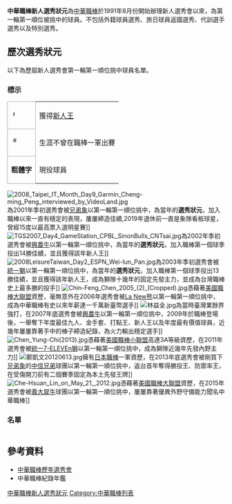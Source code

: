 '''中華職棒新人選秀狀元'''為[[中華職棒|中華職棒]]於1991年8月份開始辦理新人選秀會以來，為第一輪第一順位被挑中的球員。不包括外籍球員選秀、旅日球員返國選秀、代訓選手選秀以及特別選秀。


== 歷次選秀狀元 ==
以下為歷屆新人選秀會第一輪第一順位挑中球員名單。

=== 標示 ===
{| class="wikitable" border="1"
|-
|bgcolor="#ddcef2" style="border:solid 1px #AAAAAA"|  <sup>៛</sup> 
| 獲得[[中華職棒新人王|新人王]] 
|-
|bgcolor="#CFECEC" style="border:solid 1px #AAAAAA"|  <sup>#</sup> 
| 生涯不曾在職棒一軍出賽
|-
| style="border:solid 1px #AAAAAA"| '''粗體字'''
| 現役球員
|}

[[File:2008_Taipei_IT_Month_Day9_Garmin_Cheng-ming_Peng_interviewed_by_VideoLand.jpg|thumb]]為2001年季初選秀會被[[兄弟象|兄弟象]]以第一輪第一順位挑中，為當年的'''選秀狀元'''，加入職棒以來一直有穩定的表現，屢屢締造佳績,2019年退休前一直是象隊看板球星，曾經15度以最高票入選明星賽]]
[[File:TGS2007_Day4_GameStation_CPBL_SinonBulls_CNTsai.jpg|thumb]]為2002年季初選秀會被[[興農牛|興農牛]]以第一輪第一順位挑中，為當年的'''選秀狀元'''，加入職棒第一個球季投出14勝佳績，並且獲得該年新人王]]
[[File:2008LeisureTaiwan_Day2_ESPN_Wei-lun_Pan.jpg|thumb]]為2003年季初選秀會被[[統一獅|統一獅]]以第一輪第一順位挑中，為當年的'''選秀狀元'''，加入職棒第一個球季投出13勝佳績，並且獲得該年新人王，成為獅隊十幾年的固定先發主力，並成為台灣職棒史上最多勝的投手]]
[[File:Chin-Feng_Chen_2005_(2)_(Cropped).jpg|thumb]]憑藉著[[美國職棒大聯盟|美國職棒大聯盟]]資歷，毫無意外在2006年選秀會被[[La_New熊|La New熊]]以第一輪第一順位挑中，成為中華職棒有史以來年薪達一千萬新臺幣選手]]
[[File:林益全.jpg|thumb]]為當時臺灣業餘界強打，在2007年底選秀會被[[興農牛|興農牛]]以第一輪第一順位挑中，2009年於職棒登場後，一舉奪下年度最佳九人、金手套、打點王、新人王以及年度最有價值球員，近幾年屢屢靠著手中的棒子締造紀錄，為火力輸出穩定選手]]
[[File:Chen_Yung-Chi(2013).jpg|thumb]]憑藉著[[美國職棒小聯盟|美國職棒小聯盟]]高達3A等級資歷，在2011年選秀會被[[統一7-ELEVEn獅|統一7-ELEVEn獅]]以第一輪第一順位挑中，成為獅隊近幾年先發內野主力]]
{{multiple image
 | align = right
 | direction = vertical
 | width = 200
 | image1 = Chin-Lung Hu (1465096028) (cropped).jpg
 | image2 = Chin-lung Hu 2011.jpg
| image3 = Chin-Lung Hu with the Cleveland Indians in 2012 spring training (cropped).jpg
 | caption3 = [[胡金龍|胡金龍]]憑藉著[[美國職棒大聯盟|美國職棒大聯盟]]資歷，在2012年底選秀會被剛買下[[興農牛|興農牛]]的[[義大犀牛|義大犀牛]]球團以第一輪第一順位挑中，近幾年創下許多最速安打里程碑紀錄
}}
[[File:鄭凱文20120613.jpg|thumb]]擁有[[日本職棒|日本職棒]]一軍資歷，在2013年底選秀會被剛買下[[兄弟象|兄弟象]]的[[中信兄弟|中信兄弟]]球團以第一輪第一順位挑中，返台首年奪得勝投王、防禦率王，在受傷開刀前有二個賽季固定為本土先發王牌]]
[[File:Che-Hsuan_Lin_on_May_21,_2012.jpg|thumb]]憑藉著[[美國職棒大聯盟|美國職棒大聯盟]]資歷，在2015年選秀會被[[義大犀牛|義大犀牛]]球團以第一輪第一順位挑中，屢屢靠著優異外野守備能力聞名中華職棒]]
{{multiple image
 | align = right
 | direction = vertical
 | width = 200
 | image1 = Wei-Chung Wang (13298554244) (cropped).jpg
 | image2 = Wei-Chung Wang pitching for Brevard County Manatees in 2015 (Cropped).jpg
| image3 = Wei-Chung Wang on May 28, 2019 (Cropped).jpg
 | caption3 = [[王維中|王維中]]憑藉著[[美國職棒大聯盟|美國職棒大聯盟]]資歷，在2020年選秀會被隔年方能在一軍例行賽出賽[[味全龍|味全龍]]球團以第一輪第一順位挑中
}}

=== 名單 ===
{| class="wikitable sortable"
|-
|-bgcolor="#EEEEEE"
! 選秀會日期 !! 球員姓名 !! 挑中球隊 !! 守備位置 !! 原屬球隊 !! 參加選秀前最高層級經歷 !! 職棒一軍初登板 !! 簽約金 !! 備註
|- align=center
| 1991年8月3日
| style="background-color:#CFECEC"|[[陳仁安|陳仁安]]#
| [[兄弟象|兄弟象]]
| [[外野手|外野手]]
| 台灣電力
| 臺灣業餘成棒
| 未登板
| 未簽約
| |因個人因素婉拒與象隊簽約
|- align=center
| 1992年1月8日
| [[呂明賜|呂明賜]]
| [[兄弟象|兄弟象]]
| [[捕手|捕手]]
| [[讀賣巨人|讀賣巨人]]
| 日本職棒一軍
| 1992年3月19日代表[[味全龍|味全龍]]
| |教練合約
| 因選秀會前與龍隊以打擊教練身分簽下合約，未加入象隊
|- align=center
| 1992年12月9日
| [[陳大順|陳大順]]
| [[味全龍|味全龍]]
| [[一壘手|一壘手]]
| [[千葉羅德海洋|千葉羅德海洋]]
| 日本職棒一軍
| 1993年3月9日代表[[味全龍|味全龍]]
| 144萬新台幣
|
|- align=center
| 1993年12月26日
| [[童琮輝|童琮輝]]
| [[三商虎|三商虎]]
| [[一壘手|一壘手]]
| 中國信託
| 臺灣業餘成棒
| 1994年3月16日代表[[三商虎|三商虎]]
| 不詳
| 
|- align=center
| 1994年12月12日
| [[張協進|張協進]]
| [[俊國熊|俊國熊]]
| [[三壘手|三壘手]]
| [[輔仁大學|輔仁大學]]
| 臺灣大專棒球隊
| 1995年3月19日代表[[俊國熊|俊國熊]]
| 不詳
| 
|- align=center
| 1996年2月14日
| [[洪佩臻|洪佩臻]]
| [[味全龍|味全龍]]
| [[投手|投手]]
| [[味全龍|味全龍]]練習生
| 中華職棒練習生
| 1996年3月31日代表[[味全龍|味全龍]]
| 144萬新台幣
| 
|- align=center
| 2000年2月29日
| [[張家浩|張家浩]]
| [[興農牛|興農牛]]
| [[二壘手|二壘手]]
| [[輔仁大學|輔仁大學]]
| 臺灣大專棒球隊
| 2000年4月21日代表[[興農牛|興農牛]]
| 不詳
| 
|- align=center
| 2000年6月28日
| [[曾翊誠|曾傑志]]
| [[統一獅|統一獅]]
| [[投手|投手]]
| [[台北體院|台北體院]]
| 臺灣大專棒球隊
| 2000年9月28日代表[[統一獅|統一獅]]
| 500萬新台幣
| 
|- align=center
| 2001年1月6日
| [[彭政閔|彭政閔]]
| [[兄弟象|兄弟象]]
| [[一壘手|一壘手]]
| [[合作金庫|合作金庫]]
| 臺灣業餘成棒
| 2001年3月10日代表[[兄弟象|兄弟象]]
| 330萬新台幣
| 
|- align=center
| 2001年6月19日
| [[紀俊麟|紀俊麟]]
| [[和信鯨|和信鯨]]
| [[外野手|外野手]]
| [[台灣體院|台灣體院]]
| 臺灣大專棒球隊
| 2001年6月30日代表[[和信鯨|和信鯨]]
| 不詳
| 
|- align=center
| 2002年1月16日
| style="background-color: #ddcef2" |[[蔡仲南|蔡仲南]]៛
| [[興農牛|興農牛]]
| [[投手|投手]]
| 國軍棒球隊
| 臺灣業餘成棒
| 2002年3月8日代表[[興農牛|興農牛]]
| 600萬新台幣
| 
|- align=center
| 2002年6月25日
| [[沈柏蒼|沈柏蒼]]
| [[統一獅|統一獅]]
| [[投手|投手]]
| 國軍棒球隊
| 臺灣業餘成棒
| 2002年7月7日代表[[統一獅|統一獅]]
| 不詳
| 
|- align=center
| 2003年1月11日
| style="background-color: #ddcef2" |'''[[潘威倫|潘威倫]]'''៛
| [[統一獅|統一獅]]
| [[投手|投手]]
| [[合作金庫|合作金庫]]
| 臺灣業餘成棒
| 2003年3月9日代表[[統一獅|統一獅]]
| 300萬新台幣
| 
|- align=center
| 2003年6月19日
| [[林建宏|林建宏]]
| [[第一金剛|第一金剛]]
| [[游擊手|游擊手]]
| [[嘉義大學|嘉義大學]]
| 臺灣大專棒球隊
| 2003年6月21日代表[[第一金剛|第一金剛]]
| 不詳
| 
|- align=center
| 2004年1月14日
| [[石志偉|石志偉]]
| [[La_new熊|La new熊]]
| [[三壘手|三壘手]]
| [[合作金庫|合作金庫]]
| 臺灣業餘成棒
| 2004年3月4日代表[[La_new熊|La new熊]]
| 250萬新台幣
| 
|- align=center
| 2004年12月12日
| [[許志華|許志華]]
| [[La_new熊|La new熊]]
| [[投手|投手]]
| [[合作金庫|合作金庫]]
| 臺灣業餘成棒
| 2005年3月19日代表[[La_new熊|La new熊]]
| 250萬新台幣
| 
|- align=center
| 2005年12月26日
| [[陳金鋒|陳金鋒]]
| [[La_new熊|La new熊]]
| [[外野手|外野手]]
| 自由球員
| [[美國職棒大聯盟|美國職棒大聯盟]]
| 2006年3月21日代表[[La_new熊|La new熊]]
| 無
| 
|- align=center
| 2006年12月5日
| [[陳江和_(棒球運動員)|陳江和]]
| [[兄弟象|兄弟象]]
| [[游擊手|游擊手]]
| [[中信鯨|中信鯨]]代訓
| 中華職棒代訓球員
| 2007年3月18日代表[[兄弟象|兄弟象]]
| 200萬新台幣
| 
|- align=center
| 2007年12月27日
| style="background-color: #ddcef2" |'''[[林益全|林益全]]'''៛
| [[興農牛|興農牛]]
| [[三壘手|三壘手]]
| [[台灣電力|台灣電力]]
| 臺灣業餘成棒
| 2009年3月29日代表[[興農牛|興農牛]]
| 500萬新台幣
| 
|- align=center
| 2008年12月31日
| [[林克謙|林克謙]]
| [[興農牛|興農牛]]
| [[投手|投手]]
| [[合作金庫|合作金庫]]
| 美國業餘大學短期聯盟
| 2009年4月3日代表[[興農牛|興農牛]]
| 350萬新台幣
| 
|- align=center
| 2009年12月30日
| '''[[張耿豪|張耿豪]]'''
| [[興農牛|興農牛]]
| [[投手|投手]]
| [[臺灣體大|臺灣體大]]
| 臺灣大專棒球隊
| 2010年4月3日代表[[興農牛|興農牛]]
| 300萬新台幣
| 第一輪第一順位被[[兄弟象|兄弟象]]挑走的[[林恩宇|林恩宇]]，因已在[[中華職棒|中華職棒]]出場過，不被公認為新人，故第二順位的張耿豪成為當年選秀會選秀狀元
|- align=center
| 2010年12月21日
| '''[[陳鏞基|陳鏞基]]'''
| [[統一7-ELEVEn獅|統一7-ELEVEn獅]]
| [[游擊手|游擊手]]
| 自由球員
| [[美國職棒小聯盟|美國職棒小聯盟]][[3A等級|3A]]
| 2011年3月20日代表[[統一7-ELEVEn獅|統一7-ELEVEn獅]]
| 無
| 
|- align=center
| 2011年12月28日
| [[林晨樺|林晨樺]]
| [[興農牛|興農牛]]
| [[投手|投手]]
| [[台灣電力|台灣電力]]
| 臺灣業餘成棒
| 2012年4月1日代表[[興農牛|興農牛]]
| 400萬新台幣 
| 
|- align=center
| 2012年12月28日
| '''[[胡金龍|胡金龍]]'''
| [[義大犀牛|義大犀牛]]
| [[內野手|內野手]]
| 自由球員
| [[美國職棒大聯盟|美國職棒大聯盟]]
| 2013年3月24日代表[[義大犀牛|義大犀牛]]
| 無
|
|- align=center
| 2013年11月28日
| '''[[鄭凱文_(棒球運動員)|鄭凱文]]'''
| [[兄弟象|兄弟象]]
| [[投手|投手]]
| 自由球員
| 日本職棒一軍
| 2014年3月25日代表[[中信兄弟|中信兄弟]]
| 無
|
|- align=center
| 2015年6月29日
| '''[[林哲瑄|林哲瑄]]'''
| [[義大犀牛|義大犀牛]]
| [[外野手|外野手]]
| 自由球員
| [[美國職棒大聯盟|美國職棒大聯盟]]
| 2015年8月14日代表[[義大犀牛|義大犀牛]]
| 無
|
|- align=center
| 2016年6月27日
| '''[[蘇智傑|蘇智傑]]'''
| [[統一7-ELEVEn獅|統一7-ELEVEn獅]]
| [[內野手|內野手]]
| [[文化大學|文化大學]]
| 臺灣大專棒球隊
| 2016年7月29日代表[[統一7-ELEVEn獅|統一7-ELEVEn獅]]
| 560萬新台幣
|
|- align=center
| 2017年7月3日
| '''[[廖健富|廖健富]]'''
| [[Lamigo桃猿|Lamigo桃猿]]
| [[捕手|捕手]]
| [[高苑工商|高苑工商]]
| 臺灣高中職青棒隊
| 2017年9月24日代表[[Lamigo桃猿|Lamigo桃猿]]
| 555萬新台幣
| 
|- align=center
| 2018年7月2日
| '''[[戴培峰|戴培峰]]'''
| [[富邦悍將|富邦悍將]]
| [[捕手|捕手]]
| [[平鎮高中|平鎮高中]]
| 臺灣高中職青棒隊
| 2019年3月24日代表[[富邦悍將|富邦悍將]]
| 560萬新台幣
| 
|- align=center
| 2019年7月1日
| '''[[劉基鴻|劉基鴻]]'''
| [[味全龍|味全龍]]
| [[內野手|內野手]]
| [[平鎮高中|平鎮高中]]
| 臺灣高中職青棒隊
| 2021年3月14日代表[[味全龍|味全龍]]
| 590萬新台幣
| 
|- align=center
| 2020年7月20日
| '''[[王維中|王維中]]'''
| [[味全龍|味全龍]]
| [[投手|投手]]
| 自由球員
| [[美國職棒大聯盟|美國職棒大聯盟]]
| 2021年3月14日代表[[味全龍|味全龍]] 
| 無
|
|- align=center
| 2021年7月12日
| '''[[江少慶|江少慶]]'''
| [[富邦悍將|富邦悍將]]
| [[投手|投手]]
| [[富邦悍將|富邦悍將]]自行培訓
| [[美國職棒小聯盟|美國職棒小聯盟]][[3A等級|3A]]
|  2021年8月25日代表[[富邦悍將|富邦悍將]] 
| 無
|
|}

==參考資料==
*[[中華職棒歷年選秀會|中華職棒歷年選秀會]]
*中華職棒紀錄年鑑

{{中華職棒新人選秀狀元}}
{{Chinese Professional Baseball League}}

[[Category:中華職棒新人選秀狀元|]]
[[Category:中華職棒列表|Category:中華職棒列表]]
